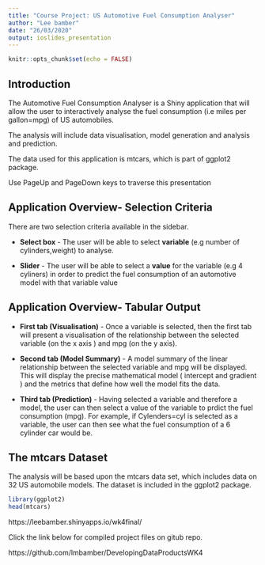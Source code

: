 ```yaml
---
title: "Course Project: US Automotive Fuel Consumption Analyser"
author: "Lee bamber"
date: "26/03/2020"
output: ioslides_presentation
---
```


```r
knitr::opts_chunk$set(echo = FALSE)
```

## Introduction 

The Automotive Fuel Consumption Analyser is a Shiny application that will allow the user to interactively analyse the fuel consumption (i.e miles per gallon=mpg) of US automobiles. 

The analysis will include data visualisation, model generation and analysis and prediction. 

The data used for this application is mtcars, which is part of ggplot2 package. 

Use PageUp and PageDown keys to traverse this presentation

## Application Overview- Selection Criteria

There are two selection criteria available in the sidebar.

- **Select box** - The user will be able to select **variable** (e.g number of cylinders,weight) to analyse.

- **Slider** - The user will be able to select a **value** for the variable (e.g 4 cyliners) in order to predict the fuel consumption of an automotive model with that variable value

## Application Overview- Tabular Output

- **First tab (Visualisation)** -  Once a variable is selected, then the first tab will present a visualisation of the relationship between the selected variable (on the x axis ) and mpg (on the y axis). 

- **Second tab (Model Summary)** - A model summary of the linear relationship between the selected variable and mpg will be displayed. This will display the precise mathematical model ( intercept and gradient ) and the metrics that define how well the model fits the data. 

- **Third tab (Prediction)** - Having selected a variable and therefore a model, the user can then select a value of the variable to prdict the fuel consumption (mpg). For example, if Cylenders=cyl is selected as a variable, the user can then see what the fuel consumption of a 6 cylinder car would be. 

## The mtcars Dataset

The analysis will be based upon the mtcars data set, which includes data on 32 US automobile models. The dataset is included in the ggplot2 package.

```r
library(ggplot2)
head(mtcars)
```

https://leebamber.shinyapps.io/wk4final/

Click the link below for compiled project files on gitub repo.

https://github.com/lmbamber/DevelopingDataProductsWK4


